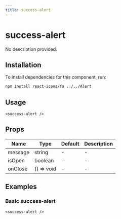 ```yaml
---
title: success-alert
---
```


# success-alert

No description provided.

## Installation
To install dependencies for this component, run:
```bash
npm install react-icons/fa ../../Alert
```

## Usage
```tsx
<success-alert />
```

## Props
| Name      | Type     | Default | Description                 |
|-----------|----------|---------|-----------------------------|
| message | string | - | - |
| isOpen | boolean | - | - |
| onClose | () => void | - | - |

## Examples

### Basic success-alert
```tsx
<success-alert />
```

